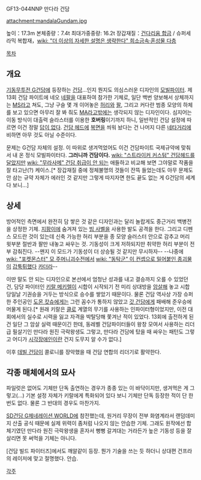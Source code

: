 GF13-044NNP 만다라 건담

attachment:mandalaGundam.jpg

높이：17.3m
본체중량：7.4t
최대가중중량: 16.2t
장갑재질：[[건다리움 합금]] / 슈퍼세라믹 복합재，[[wiki: "더 이상의 자세한 설명은 생략한다" 희소금속·혼성물 다층]]

[[목차]]

== 개요 ==
[[기동무투전 G건담]]에 등장하는 [[건담]]...인지 뭔지도 의심스러운 디자인의 [[모빌파이터]]. 제 13회 건담 파이트에 네오 [[네팔]]을 대표하여 참가한 기체로, 일단 백번 양보해서 상체까지는 [[MS]]라고 쳐도, 그냥 구슬 몇 개 이어놓은 [[허리]]와 [[팔]], 그리고 커다란 범종 모양의 하체를 보고 있으면 아무리 잘 봐 줘도 [[MA]]라고밖에는 생각되지 않는 디자인이다. 심지어는 이동 방식이 대출력 슬라스터를 이용한 '''호버링'''이기까지 하니, 일반적인 건담 설정에 따르면 이건 정말 [[답이 없다]]. [[건담 헤드]]에 [[복면]]을 씌워 놨다는 건 나머지 다른 [[네타]]거리에 비하면 아무 것도 아닐 수준이다.

문제는 G건담 자체의 설정. 이 따위로 생겨먹었어도 이건 건담파이트 국제규약에 맞춰서 내 온 정식 모빌파이터다. '''그러니까 건담이다.''' [[wiki: "스트라이커 커스텀" 건담헤드를 달았지만]] [[wiki: "무라사메" 건담 취급이 안 되는]] 애들하고 비교해 보면 그야말로 작품을 잘 타고난(?) 케이스.[* 장갑재질 중에 정체불명의 것들이 잔뜩 들었는데도 아무 문제도 안 삼는 규약 자체가 에러인 것 같지만 그렇게 따지자면 한도 끝도 없는 게 G건담의 세계다 보니...]

== 상세 ==
방어적인 측면에서 완전히 담 쌓은 것 같은 디자인과는 달리 놀랍게도 중근거리 백병전을 상정한 기체. [[지팡이]]에 숨겨져 있는 [[빔 사벨]]을 사용한 발도 공격을 한다. 그리고 디펜스 모드란 것이 있는데 신축 가능한 허리 부분을 종 모양 슬러스터 안으로 감추고 머리 윗부분 절반과 팔만 내놓고 싸우는 것. 기동성이 크게 저하되지만 취약한 허리 부분이 전부 감춰진다. --왠지 이 모드가 기동성이 더 상승될 것 같지만 무시하자-- --나중에 [[wiki: "포켓몬스터" 모 주머니괴수전]]에서 [[wiki: "동탁군" 이 컨셉으로 밀어붙인 종괴물]]이 [[갑툭튀]]했다 [[카더라]]--

이딴 말도 안 되는 디자인으로 본선에서 엄청난 성과를 내고 결승까지 오를 수 있었던 건, 담당 파이터인 [[키랄 메키렐]]이 시합이 시작되기 전 미리 상대방을 [[암살]]해 놓고 시합 당일날 기권승을 거두는 방식으로 승수를 쌓았기 때문이다. 물론 건담 역사상 가장 슈퍼한 주인공인 [[도몬 캇슈]]에게는 그런 꼼수가 통하지 않았고 [[갓 건담]]에게 패배해 준우승에 머물게 된다.[* 원래 키랄은 [[클로]] 계열의 무기를 사용하는 인파이터형이었지만, 이전 대회에서의 실수로 시력을 잃고 자격을 박탈당해 쫓겨난 적이 있었다. 13회에 출전하게 된 건 일단 그 암살 실력 때문이긴 한데, 동레벨 건담파이터들이 왕창 모여서 사용하는 리더급 필살기인 만다라 원진 극락왕생도 그렇고, 만다라 건담에 탔을 때 싸우는 패턴도 그렇고 어디가 [[시각장애인]]이란 건지 도무지 알 수가 없다.]

이후 [[데빌 건담]]이 콜로니를 장악했을 때 건담 연합의 리더기로 활약한다.

== 각종 매체에서의 묘사 ==
파일럿은 없어도 기체만 단독 출연하는 경우가 종종 있는 이 바닥이지만, 생겨먹은 게 그렇고(…) 기본 설정 자체가 키랄에게 특화되어 있다 보니 기체만 단독 등장한 적이 단 한 번도 없다. 물론 그 반대의 경우도 마찬가지.

[[SD건담 G제네레이션 WORLD]]에 참전했는데, 원거리 무장이 전부 화염계라서 랜덤데미지 산출 공식 때문에 실제 위력이 좀처럼 나오지 않는 안습한 기체. 그래도 원작에선 합체기였던 만다라 원진 극락왕생을 혼자서 뻥뻥 갈겨대는 거라든가 높은 기동성 등을 잘 살리면 못 써먹을 기체는 아니다.

[건담 빌드 파이터즈]에서도 깨알같이 등장. 뭔가 기술을 쓰는 듯 하더니 상대편 건프라의 레이저에 맞고 절명했다. 안습.

[[각주]]

